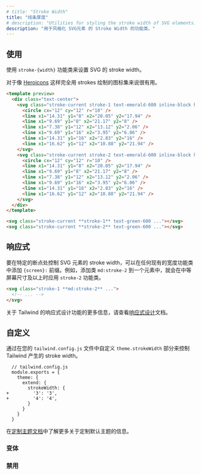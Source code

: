 ```yaml
---
# title: "Stroke Width"
title: "线条厚度"
# description: "Utilities for styling the stroke width of SVG elements."
description: "用于风格化 SVG元素 的 Stroke Width 的功能类。"
---
```




<!-- ## Usage -->
## 使用

<!-- Use the `stroke-{width}` utilities to set the stroke width of an SVG. -->

<!-- Useful for styling icon sets like [Heroicons](http://heroicons.com/) that are drawn entirely with strokes. -->
使用 `stroke-{width}` 功能类来设置 SVG 的 stroke width。

对于像 [Heroicons](http://heroicons.com/) 这样完全用 strokes 绘制的图标集来说很有用。

```html emerald
<template preview>
  <div class="text-center">
    <svg class="stroke-current stroke-1 text-emerald-600 inline-block h-24 w-24" viewBox="0 0 24 24" fill="none" stroke-linecap="round" stroke-linejoin="round">
      <circle cx="12" cy="12" r="10" />
      <line x1="14.31" y1="8" x2="20.05" y2="17.94" />
      <line x1="9.69" y1="8" x2="21.17" y2="8" />
      <line x1="7.38" y1="12" x2="13.12" y2="2.06" />
      <line x1="9.69" y1="16" x2="3.95" y2="6.06" />
      <line x1="14.31" y1="16" x2="2.83" y2="16" />
      <line x1="16.62" y1="12" x2="10.88" y2="21.94" />
    </svg>
    <svg class="stroke-current stroke-2 text-emerald-600 inline-block h-24 w-24" viewBox="0 0 24 24" fill="none" stroke-linecap="round" stroke-linejoin="round">
      <circle cx="12" cy="12" r="10" />
      <line x1="14.31" y1="8" x2="20.05" y2="17.94" />
      <line x1="9.69" y1="8" x2="21.17" y2="8" />
      <line x1="7.38" y1="12" x2="13.12" y2="2.06" />
      <line x1="9.69" y1="16" x2="3.95" y2="6.06" />
      <line x1="14.31" y1="16" x2="2.83" y2="16" />
      <line x1="16.62" y1="12" x2="10.88" y2="21.94" />
    </svg>
  </div>
</template>

<svg class="stroke-current **stroke-1** text-green-600 ..."></svg>
<svg class="stroke-current **stroke-2** text-green-600 ..."></svg>
```

<!-- ## Responsive -->
## 响应式

<!-- To control the stroke width of an SVG element at a specific breakpoint, add a `{screen}:` prefix to any existing width utility. For example, adding the class `md:stroke-2` to an element would apply the `stroke-2` utility at medium screen sizes and above. -->
要在特定的断点处控制 SVG 元素的 stroke width，可以在任何现有的宽度功能类中添加 `{screen}:` 前缀。例如，添加类 `md:stroke-2` 到一个元素中，就会在中等屏幕尺寸及以上时应用 `stroke-2` 功能类。

```html
<svg class="stroke-1 **md:stroke-2** ...">
  <!-- ... -->
</svg>
```

<!-- For more information about Tailwind's responsive design features, check out the [Responsive Design](/docs/responsive-design) documentation. -->
关于 Tailwind 的响应式设计功能的更多信息，请查看[响应式设计](/docs/responsive-design)文档。

<!-- ## Customizing -->
## 自定义

<!-- Control which stroke-width utilities Tailwind generates by customizing the `theme.strokeWidth` section in your `tailwind.config.js` file: -->
通过在您的 `tailwind.config.js` 文件中自定义 `theme.strokeWidth` 部分来控制 Tailwind 产生的 stroke width。

```diff-js
  // tailwind.config.js
  module.exports = {
    theme: {
      extend: {
        strokeWidth: {
+         '3': '3',
+         '4': '4',
        }
      }
    }
  }
```

<!-- Learn more about customizing the default theme in the [theme customization documentation](/docs/theme#customizing-the-default-theme). -->
在[定制主题文档](/docs/theme#-5)中了解更多关于定制默认主题的信息。

<!-- ### Variants -->
### 变体

<Variants plugin="strokeWidth" name="stroke-width" />

<!-- ### Disabling -->
### 禁用

<Disabling plugin="strokeWidth" name="stroke-width" />
